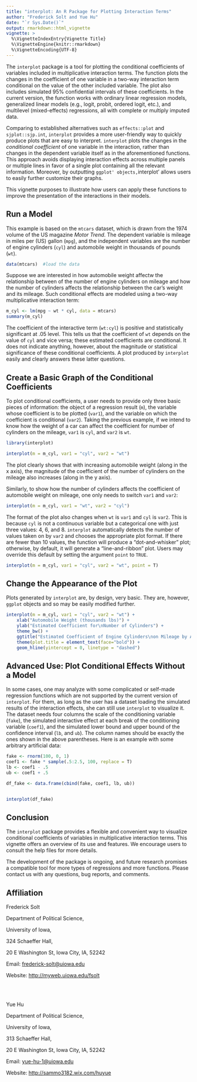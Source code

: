```yaml
---
title: "interplot: An R Package for Plotting Interaction Terms"
author: "Frederick Solt and Yue Hu"
date: "`r Sys.Date()`"
output: rmarkdown::html_vignette
vignette: >
  %\VignetteIndexEntry{Vignette Title}
  %\VignetteEngine{knitr::rmarkdown}
  %\VignetteEncoding{UTF-8}
---
```


The `interplot` package is a tool for plotting the conditional coefficients of variables included in multiplicative interaction terms. The function plots the changes in the coefficient of one variable in a two-way interaction term conditional on the value of the other included variable. The plot also includes simulated 95% confidential intervals of these coefficients.  In the current version, the function works with ordinary linear regression models, generalized linear models (e.g., logit, probit, ordered logit, etc.), and multilevel (mixed-effects) regressions, all with complete or multiply imputed data. 

Comparing to established alternatives such as `effects::plot` and `sjplot::sjp.int`, `interplot` provides a more user-friendly way to quickly produce plots that are easy to interpret. `interplot` plots the changes in the *conditional coefficient* of one variable in the interaction, rather than changes in the dependent variable itself as in the aforementioned functions. This approach avoids displaying interaction effects across multiple panels or multiple lines in favor of a single plot containing all the relevant information. Moreover, by outputting `ggplot' objects, `interplot' allows users to easily further customize their graphs.

This vignette purposes to illustrate how users can apply these functions to improve the presentation of the interactions in their models. 

## Run a Model

This example is based on the `mtcars` dataset, which is drawn from the 1974 volume of the US magazine *Motor Trend*. The dependent variable is mileage in miles per (US) gallon (`mpg`), and the independent variables are the number of engine cylinders (`cyl`) and automobile weight in thousands of pounds (`wt`).

```r
data(mtcars)  #load the data
```

Suppose we are interested in how automobile weight affectw the relationship between of the number of engine cylinders on mileage and how the number of cylinders affects the relationship between the car's weight and its mileage. Such conditional effects are modeled using a two-way multiplicative interaction term:

```r

m_cyl <- lm(mpg ~ wt * cyl, data = mtcars)
summary(m_cyl)


```

The coefficient of the interactive term (`wt:cyl`) is positive and statistically significant at .05 level.  This tells us that the coefficient of `wt` depends on the value of `cyl` and vice versa; these estimated coefficients are conditional.  It does not indicate anything, however, about the magnitude or statistical significance of these conditional coefficients.  A plot produced by `interplot` easily and clearly answers these latter questions.


## Create a Basic Graph of the Conditional Coefficients

To plot conditional coefficients, a user needs to provide only three basic pieces of information: the object of a regression result (`m`), the variable whose coefficient is to be plotted (`var1`), and the variable on which the coefficient is conditional (`var2`). Taking the previous example, if we intend to know how the weight of a car can affect the coefficient for number of cylinders on the mileage, `var1` is `cyl`, and `var2` is `wt`. 

```r
library(interplot)

interplot(m = m_cyl, var1 = "cyl", var2 = "wt")
```

The plot clearly shows that with increasing automobile weight (along in the x axis), the magnitude of the coefficient of the number of cylinders on the mileage also increases (along in the y axis).

Similarly, to show how the number of cylinders affects the coefficient of automobile weight on mileage, one only needs to switch `var1` and `var2`:

```r
interplot(m = m_cyl, var1 = "wt", var2 = "cyl")
```

The format of the plot also changes when `wt` is `var1` and `cyl` is `var2`. This is because `cyl` is not a continuous variable but a categorical one with just three values: 4, 6, and 8. `interplot` automatically detects the number of values taken on by `var2` and chooses the appropriate plot format.  If there are fewer than 10 values, the function will produce a "dot-and-whisker" plot; otherwise, by default, it will generate a "line-and-ribbon" plot.  Users may override this default by setting the argument `point` to `TRUE`.

```r
interplot(m = m_cyl, var1 = "cyl", var2 = "wt", point = T)
```


## Change the Appearance of the Plot

Plots generated by `interplot` are, by design, very basic. They are, however, `ggplot` objects and so may be easily modified further.

```r
interplot(m = m_cyl, var1 = "cyl", var2 = "wt") + 
    xlab("Automobile Weight (thousands lbs)") +
    ylab("Estimated Coefficient for\nNumber of Cylinders") +
    theme_bw() +
    ggtitle("Estimated Coefficient of Engine Cylinders\non Mileage by Automobile Weight") +
    theme(plot.title = element_text(face="bold")) +
    geom_hline(yintercept = 0, linetype = "dashed")
```


## Advanced Use: Plot Conditional Effects Without a Model

In some cases, one may analyze with some complicated or self-made regression functions which are not supported by the current version of `interplot`. For them, as long as the user has a dataset loading the simulated results of the interaction effects, she can still use `interplot` to visualize it. The dataset needs four columns the scale of the conditioning variable (`fake`), the simulated interactive effect at each break of the conditioning variable (`coef1`), and the simulated lower bound and upper bound of the confidence interval (`lb`, and `ub`). The column names should be exactly the ones shown in the above parentheses. Here is an example with some arbitrary artificial data:

```r
fake <- rnorm(100, 0, 1)
coef1 <- fake * sample(.5:2.5, 100, replace = T)
lb <- coef1 - .5
ub <- coef1 + .5

df_fake <- data.frame(cbind(fake, coef1, lb, ub))


interplot(df_fake)

```

## Conclusion

The `interplot` package provides a flexible and convenient way to visualize conditional coefficients of variables in multiplicative interaction terms. This vignette offers an overview of its use and features. We encourage users to consult the help files for more details. 

The development of the package is ongoing, and future research promises a compatible tool for more types of regressions and more functions. Please contact us with any questions, bug reports, and comments.

## Affiliation

Frederick Solt

Department of Political Science,

University of Iowa, 

324 Schaeffer Hall,

20 E Washington St, Iowa City, IA, 52242

Email: <frederick-solt@uiowa.edu>

Website: <http://myweb.uiowa.edu/fsolt>

<br></br>

Yue Hu

Department of Political Science,

University of Iowa, 

313 Schaeffer Hall,

20 E Washington St, Iowa City, IA, 52242

Email: <yue-hu-1@uiowa.edu>

Website: <http://sammo3182.wix.com/huyue>


